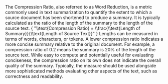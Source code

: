 
<Typography variant="body2" gutterBottom>
  The Compression Ratio, also referred to as Word Reduction, is a metric
  commonly used in text summarization to quantify the extent to which a source
  document has been shortened to produce a summary. It is typically calculated
  as the ratio of the length of the summary to the length of the source text.
</Typography>

<Typography variant="body2" gutterBottom>
  <LaTeX>
    {
      "\\text{Compression Ratio} = \\frac{\\text{Length of Summary}}{\\text{Length of Source Text}}"
    }
  </LaTeX>
</Typography>

<Typography variant="body2" gutterBottom>
  Lengths can be measured in terms of words, characters, or tokens. A lower
  compression ratio indicates a more concise summary relative to the original
  document. For example, a compression ratio of 0.2 means the summary is 20% of
  the length of the source text.
</Typography>

<Typography variant="body2" gutterBottom>
  While easy to compute and potentially useful for evaluating conciseness, the
  compression ratio on its own does not indicate the overall quality of the
  summary. Typically, the measure should be used alongside more sophisticated
  methods evaluating other aspects of the text, such as correctness and
  readability.
</Typography>
